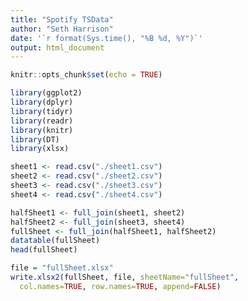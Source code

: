 ```yaml
---
title: "Spotify TSData"
author: "Seth Harrison"
date: '`r format(Sys.time(), "%B %d, %Y")`'
output: html_document
---
```


```r
knitr::opts_chunk$set(echo = TRUE)
```

```r
library(ggplot2)
library(dplyr)
library(tidyr)
library(readr)
library(knitr)
library(DT)
library(xlsx)
```

```r
sheet1 <- read.csv("./sheet1.csv")
sheet2 <- read.csv("./sheet2.csv")
sheet3 <- read.csv("./sheet3.csv")
sheet4 <- read.csv("./sheet4.csv")
```

```r
halfSheet1 <- full_join(sheet1, sheet2)
halfSheet2 <- full_join(sheet3, sheet4)
fullSheet <- full_join(halfSheet1, halfSheet2)
datatable(fullSheet)
head(fullSheet)
```

```r
file = "fullSheet.xlsx"
write.xlsx2(fullSheet, file, sheetName="fullSheet",
  col.names=TRUE, row.names=TRUE, append=FALSE)
```

